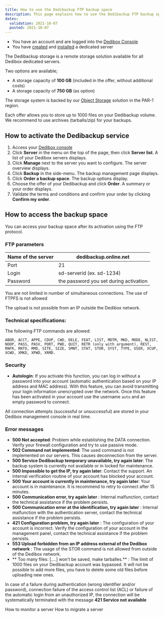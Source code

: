 ```yaml
---
title: How to use the Dedibackup FTP backup space
description: This page explains how to use the Dedibackup FTP backup space
dates:
  validation: 2021-10-07
  posted: 2021-10-07
---
```


<Message type="requirement">

  - You have an account and are logged into the [Dedibox Console](https://console.online.net)
  - You have [created](/dedibox/dedicated-servers/how-to/order-a-server) and [installed](/dedibox/dedicated-servers/how-to/install-a-server) a dedicated server

</Message>

The Dedibackup storage is a remote storage solution available for all Dedibox dedicated servers. 

Two options are available;

*  A storage capacity of **100 GB** (included in the offer, without additional costs)
*  A storage capacity of **750 GB** (as option)

The storage system is backed by our [Object Storage](https://www.scaleway.com/en/object-storage/) solution in the PAR-1 region. 

<Message type="note">

Each offer allows you to store up to 1000 files on your Dedibackup volume. We recommend to use archives (tarballs/zip) for your backups. 

</Message>

## How to activate the Dedibackup service

1. Access your [Dedibox console](https://console.online.net)
2. Click **Server** in the menu on the top of the page, then click **Server list**. A list of your Dedibox servers displays.
3. Click **Manage** next to the server you want to configure. The server overview displays.
4. Click **Backup** in the side-menu. The backup management page displays.
5. Click **Order a backup space**. The backup options display.
6. Choose the offer of your Dedibackup and click **Order**. A summary or your order displays.
7. Validate the terms and conditions and confirm your order by clicking **Confirm my order**.

## How to access the backup space

You can access your backup space after its activation using the FTP protocol.


### FTP parameters

| Name of the server | dedibackup.online.net                  |
|--------------------|----------------------------------------|
| Port               | 21                                     |
| Login              | sd-serverid (ex. sd-1234)              |
| Password           | the password you set during activation |

You are not limited in number of simultaneous connections. The use of FTPFS is not allowed

<Message type="important">

The upload is not possible from an IP outside the Dedibox network.

</Message>

### Technical specifications:

The following FTP commands are allowed:

```
ABOR, ACCT, APPE, CDUP, CWD, DELE, FEAT, LIST, MDTM, MKD, MODE, NLIST, NOOP, PASS, PASV, PORT, PWD, QUIT, RETR (only with argument), REST, RNFR, RNTO, RMD, SITE, SIZE, SMNT, STAT, STOR, SYST, TYPE, USER, XCUP, XCWD, XMKD, XPWD, XRMD.
```

### Security


*  **Autologin**: If you activate this function, you can log in without a password into your account (automatic authentication based on your IP address and MAC address). With this feature, you can avoid transmitting your login information unencrypted over the network. Once this feature has been activated in your account use the username `auto` and an empty password to connect.

<Message type="tip">

All connection attempts (successful or unsuccessful) are stored in your Dedibox management console in real time.

</Message>

### Error messages


*  **500 Not accepted**: Problem while establishing the DATA connection. Verify your firewall configuration and try to use passive mode.  
*  **502 Command not implemented**: The used command is not implemented on our servers. This causes deconnection from the server.
*  **500 Service Dedibackup temporary unavailable, try again later**: The backup system is currently not available or in locked for maintenance.
*  **500 Impossible to get the IP, try again later**: Contact the support. An internal verification routine of your account has blocked your account.
*  **500 Your account is currently in maintenance, try again later**: Your account is in maintenance. It is recommend to retry to connect after 15 minutes.
*  **500 Communication error, try again later** : Internal malfunction, contact the technical assistance if the problem persists.
*  **500 Communication error at the identification, try again later** : Internal malfunction with the authentication server, contact the technical assistance if the problem persists.
*  **421 Configuration problem, try again later** : The configuration of your account is incorrect. Verify the configuration of your account in the management panel, contact the technical assistance if the problem persists.
*  **553 Upload forbidden from an IP address external of the Dedibox network** : The usage of the STOR command is not allowed from outside of the Dedibox network.
*  ** Too many files: [....] won't be saved, make tarballes.** : The limit of 1000 files on your Dedibackup account was bypassed. It will not be possible to add more files, you have to delete some old files before uploading new ones.

In case of a failure during authentication (wrong identifier and/or password), connection failure of the access control list (ACL) or failure of the automatic login from an unauthorized IP, the connection will be systematically terminated with the message **421 Service not available**

<Navigation title="See Also">
  <PreviousButton to="/dedibox/dedicated-servers/how-to/monitor-server/">How to monitor a server</PreviousButton>
  <NextButton to="/dedibox/dedicated-servers/how-to/migrate-server/">How to migrate a server</NextButton>
</Navigation>